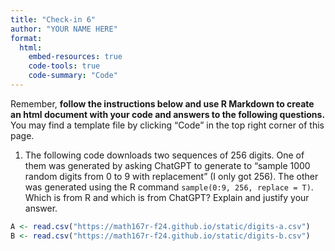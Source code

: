 ```yaml
---
title: "Check-in 6"
author: "YOUR NAME HERE"
format: 
  html:
    embed-resources: true
    code-tools: true
    code-summary: "Code"
---
```


Remember, **follow the instructions below and use R Markdown to create an html document with your code and answers to the following questions.** You may find a template file by clicking "Code" in the top right corner of this page.

1. The following code downloads two sequences of 256 digits. One of them was generated by asking ChatGPT to generate to "sample 1000 random digits from 0 to 9 with replacement" (I only got 256). The other was generated using the R command `sample(0:9, 256, replace = T)`. Which is from R and which is from ChatGPT? Explain and justify your answer.

```r
A <- read.csv("https://math167r-f24.github.io/static/digits-a.csv")
B <- read.csv("https://math167r-f24.github.io/static/digits-b.csv")
```




